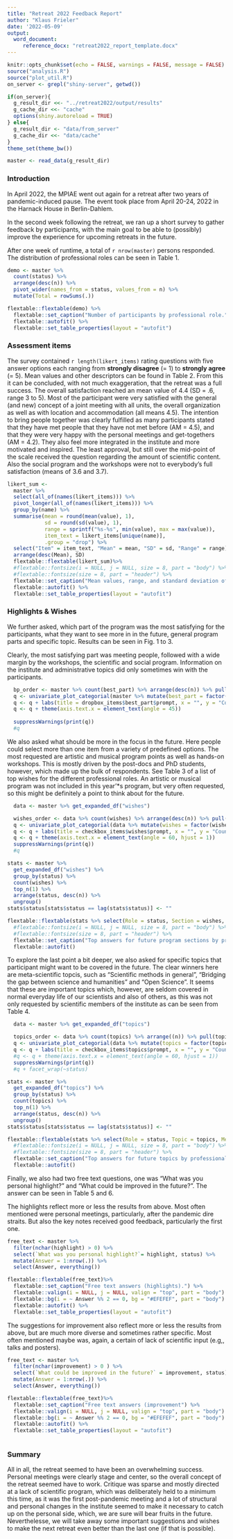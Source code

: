```yaml
---
title: "Retreat 2022 Feedback Report"
author: "Klaus Frieler"
date: '2022-05-09'
output: 
  word_document:
     reference_docx: "retreat2022_report_template.docx"
---
```


```r
knitr::opts_chunk$set(echo = FALSE, warnings = FALSE, message = FALSE)
source("analysis.R")
source("plot_util.R")
on_server <- grepl("shiny-server", getwd())

if(on_server){
  g_result_dir <<- "../retreat2022/output/results"
  g_cache_dir <<- "cache"
  options(shiny.autoreload = TRUE)
} else{
  g_result_dir <- "data/from_server"
  g_cache_dir <<- "data/cache"
}
theme_set(theme_bw())

master <- read_data(g_result_dir)
```

### Introduction

In April 2022, the MPIAE went out again for a retreat after two years of pandemic-induced pause. The event took place from April 20-24, 2022 in the Harnack House in Berlin-Dahlem. 

In the second week following the retreat, we ran up a short survey to gather feedback by participants, with the main goal to be able to (possibly) improve the experience for upcoming retreats in the future.

After one week of runtime, a total of `r nrow(master)` persons responded. The distribution of professional roles can be seen in Table 1.

```r
demo <- master %>% 
  count(status) %>% 
  arrange(desc(n)) %>% 
  pivot_wider(names_from = status, values_from = n) %>% 
  mutate(Total = rowSums(.))

flextable::flextable(demo) %>% 
  flextable::set_caption("Number of participants by professional role.") %>% 
  flextable::autofit() %>% 
  flextable::set_table_properties(layout = "autofit") 
```

### Assessment items
The survey contained `r length(likert_items)` rating questions with five answer options each ranging from **strongly disagree** (= 1) to **strongly agree** (= 5). Mean values and other descriptors can be found in Table 2. From this it can be concluded, with not much exaggeration, that the retreat was a full success. The overall satisfaction reached an mean value of 4.4 (SD = .6, range 3 to 5). Most of the participant were very satisfied with the general (and new) concept of a joint meeting with all units, the  overall organization as well as with location and accommodation (all means 4.5). The intention to bring people together was clearly fulfilled as many participants stated that they have met people that they have not met before (AM = 4.5), and that they were very happy with the personal meetings and get-togethers (AM = 4.2). They also feel  more integrated in the institute and more motivated and inspired. The least approval, but still over the mid-point of the scale received the question regarding the amount of scientific content. Also the social program and the workshops were not to everybody's full satisfaction (means of 3.6 and 3.7).   


```r
likert_sum <- 
  master %>% 
  select(all_of(names(likert_items))) %>% 
  pivot_longer(all_of(names(likert_items))) %>% 
  group_by(name) %>% 
  summarise(mean = round(mean(value), 1), 
            sd = round(sd(value), 1), 
            range = sprintf("%s-%s", min(value), max = max(value)), 
            item_text = likert_items[unique(name)], 
            .group = "drop") %>% 
  select("Item" = item_text, "Mean" = mean, "SD" = sd, "Range" = range) %>% 
  arrange(desc(Mean), SD)
  flextable::flextable(likert_sum)%>% 
  #flextable::fontsize(i = NULL, j = NULL, size = 8, part = "body") %>% 
  #flextable::fontsize(size = 8, part = "header") %>% 
  flextable::set_caption("Mean values, range, and standard deviation of the rating items.") %>% 
  flextable::autofit() %>% 
  flextable::set_table_properties(layout = "autofit")


```

### Highlights & Wishes 

We further asked, which part of the program was the most satisfying for the participants, what they want to see more in in the future, general program parts and specific topic. Results can be seen in Fig. 1 to 3.

Clearly, the most satisfying part was meeting people, followed with a wide margin by the workshops, the scientific and social program. Information on the institute and administrative topics did only sometimes win with the participants.


```r
  bp_order <- master %>% count(best_part) %>% arrange(desc(n)) %>% pull(best_part)
  q <- univariate_plot_categorial(master %>% mutate(best_part = factor(best_part, levels = bp_order)), "best_part",  remove_na = T, coord_flip = F)
  q <- q + labs(title = dropbox_items$best_part$prompt, x = "", y = "Count") 
  q <- q + theme(axis.text.x = element_text(angle = 45))
  
  suppressWarnings(print(q))
  #q

```

We also asked what should be more in the focus in the future. Here people could select more than one item from a variety of predefined options. The most requested are artistic and musical program points as well as hands-on workshops. This is mostly driven by the post-docs and PhD students, however, which made up the bulk of respondents. See Table 3 of a list of top wishes for the different professional roles. An artistic or musical program was not included in this year'*s program, but very often requested, so this might be definitely a point to think about for the future.  

```r
  data <- master %>% get_expanded_df("wishes")

  wishes_order <- data %>% count(wishes) %>% arrange(desc(n)) %>% pull(wishes)
  q <- univariate_plot_categorial(data %>% mutate(wishes = factor(wishes, levels = wishes_order)), "wishes",  remove_na = T, coord_flip = F)
  q <- q + labs(title = checkbox_items$wishes$prompt, x = "", y = "Count") 
  q <- q + theme(axis.text.x = element_text(angle = 60, hjust = 1))
  suppressWarnings(print(q))
  #q

```

```r
stats <- master %>% 
  get_expanded_df("wishes") %>% 
  group_by(status) %>% 
  count(wishes) %>% 
  top_n(1) %>% 
  arrange(status, desc(n)) %>% 
  ungroup()
stats$status[stats$status == lag(stats$status)] <- ""

flextable::flextable(stats %>% select(Role = status, Section = wishes, Mentions = n))%>% 
  #flextable::fontsize(i = NULL, j = NULL, size = 8, part = "body") %>% 
  #flextable::fontsize(size = 8, part = "header") %>% 
  flextable::set_caption("Top answers for future program sections by professional role.") %>% 
  flextable::autofit()

```

To explore the last point a bit deeper, we also asked for specific topics that participant might want to be covered in the future. The clear winners here are  meta-scientific topcis, such as "Scientific methods in general", "Bridging the gap between science and humanities" and "Open Science". It seems that these are important topics which, however, are seldom covered in normal everyday life of our scientists and also of others, as this was not only requested by scientific members of the institute as can be seen from Table 4.  

```r
  data <- master %>% get_expanded_df("topics")

  topics_order <- data %>% count(topics) %>% arrange((n)) %>% pull(topics)
  q <- univariate_plot_categorial(data %>% mutate(topics = factor(topics, levels = topics_order)), "topics",  remove_na = T, coord_flip = T)
  q <- q + labs(title = checkbox_items$topics$prompt, x = "", y = "Count") 
  #q <- q + theme(axis.text.x = element_text(angle = 60, hjust = 1))
  suppressWarnings(print(q))
  #q + facet_wrap(~status)

```


```r
stats <- master %>% 
  get_expanded_df("topics") %>% 
  group_by(status) %>% 
  count(topics) %>% 
  top_n(1) %>% 
  arrange(status, desc(n)) %>% 
  ungroup()
stats$status[stats$status == lag(stats$status)] <- ""

flextable::flextable(stats %>% select(Role = status, Topic = topics, Mentions = n))%>% 
  #flextable::fontsize(i = NULL, j = NULL, size = 8, part = "body") %>% 
  #flextable::fontsize(size = 8, part = "header") %>% 
  flextable::set_caption("Top answers for future topics by professional role.") %>% 
  flextable::autofit()

```

Finally, we also had two free text questions, one was "What was you personal highlight?" and "What could be improved in the future?". The answer can be seen in Table 5 and 6.

The highlights reflect more or less the results from above. Most often mentioned were personal meetings, particularly, after the pandemic dire straits. But also the key notes received good feedback, particularly the first one. 

```r
free_text <- master %>% 
  filter(nchar(highlight) > 0) %>% 
  select(`What was you personal highlight?`= highlight, status) %>% 
  mutate(Answer = 1:nrow(.)) %>% 
  select(Answer, everything())

flextable::flextable(free_text)%>% 
  flextable::set_caption("Free text answers (highlights).") %>% 
  flextable::valign(i = NULL, j = NULL, valign = "top", part = "body") %>% 
  flextable::bg(i = ~ Answer %% 2 == 0, bg = "#EFEFEF", part = "body") %>% 
  flextable::autofit() %>% 
  flextable::set_table_properties(layout = "autofit")


```
The suggestions for improvement also reflect more or less the results from above, but are much more diverse and sometimes rather specific. Most often mentioned maybe was, again, a certain of lack of scientific input (e.g,, talks and posters).  


```r
free_text <- master %>% 
  filter(nchar(improvement) > 0 ) %>% 
  select(`What could be improved in the future?` = improvement, status) %>% 
  mutate(Answer = 1:nrow(.)) %>% 
  select(Answer, everything())

flextable::flextable(free_text)%>% 
  flextable::set_caption("Free text answers (improvement") %>% 
  flextable::valign(i = NULL, j = NULL, valign = "top", part = "body") %>% 
  flextable::bg(i = ~ Answer %% 2 == 0, bg = "#EFEFEF", part = "body") %>% 
  flextable::autofit() %>% 
  flextable::set_table_properties(layout = "autofit")



```

### Summary

All in all, the retreat seemed to have been an overwhelming success. Personal meetings were clearly stage and center, so the overall concept of the retreat seemed have to work. Critique was sparse and mostly directed at a lack of scientific program, which was deliberately held to a minimum this time, as it was the first post-pandemic meeting and a lot of structural and personal changes in the institute seemed to make it necessary to catch up on the personal side, which, we are sure will bear fruits in the future. Neverthelesse, we will take away some important suggestions and wishes to make the next retreat even better than the last one (if that is possible).